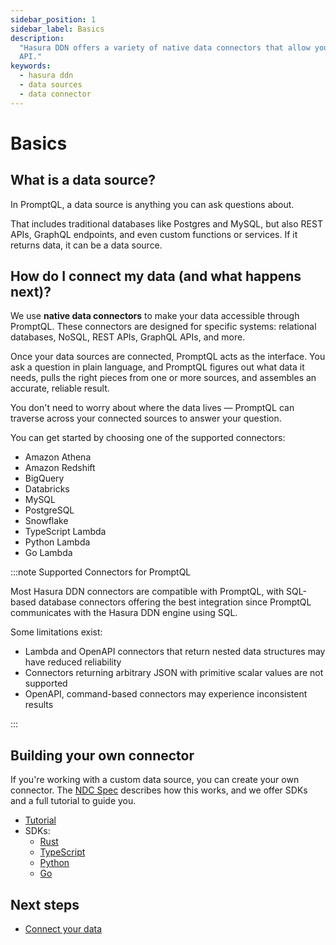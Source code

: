 ```yaml
---
sidebar_position: 1
sidebar_label: Basics
description:
  "Hasura DDN offers a variety of native data connectors that allow you to bring nearly any form of data into a single
  API."
keywords:
  - hasura ddn
  - data sources
  - data connector
---
```


# Basics

## What is a data source?

In PromptQL, a data source is anything you can ask questions about.

That includes traditional databases like Postgres and MySQL, but also REST APIs, GraphQL endpoints, and even custom
functions or services. If it returns data, it can be a data source.

## How do I connect my data (and what happens next)?

We use **native data connectors** to make your data accessible through PromptQL. These connectors are designed for
specific systems: relational databases, NoSQL, REST APIs, GraphQL APIs, and more.

Once your data sources are connected, PromptQL acts as the interface. You ask a question in plain language, and PromptQL
figures out what data it needs, pulls the right pieces from one or more sources, and assembles an accurate, reliable
result.

You don't need to worry about where the data lives — PromptQL can traverse across your connected sources to answer your
question.

You can get started by choosing one of the supported connectors:

- Amazon Athena
- Amazon Redshift
- BigQuery
- Databricks
- MySQL
- PostgreSQL
- Snowflake
- TypeScript Lambda
- Python Lambda
- Go Lambda

:::note Supported Connectors for PromptQL

Most Hasura DDN connectors are compatible with PromptQL, with SQL-based database connectors offering the best
integration since PromptQL communicates with the Hasura DDN engine using SQL.

Some limitations exist:

- Lambda and OpenAPI connectors that return nested data structures may have reduced reliability
- Connectors returning arbitrary JSON with primitive scalar values are not supported
- OpenAPI, command-based connectors may experience inconsistent results

:::

## Building your own connector

If you're working with a custom data source, you can create your own connector. The
[NDC Spec](https://github.com/hasura/ndc-spec) describes how this works, and we offer SDKs and a full tutorial to guide
you.

- [Tutorial](https://hasura.github.io/ndc-spec/tutorial/index.html)
- SDKs:
  - [Rust](https://github.com/hasura/ndc-sdk-rs)
  - [TypeScript](https://github.com/hasura/ndc-sdk-typescript)
  - [Python](https://github.com/hasura/ndc-sdk-python)
  - [Go](https://github.com/hasura/ndc-sdk-go)

## Next steps

- [Connect your data](/data-sources/connect-to-a-source.mdx)
